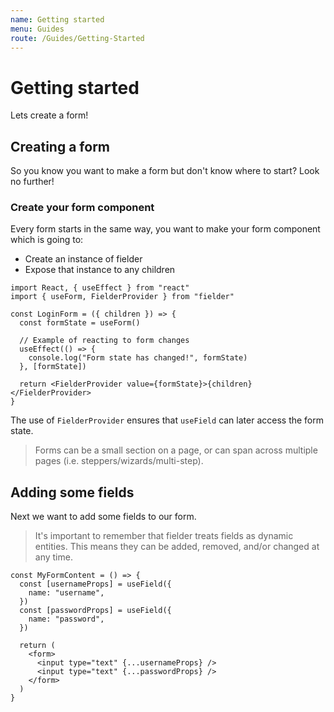 ```yaml
---
name: Getting started
menu: Guides
route: /Guides/Getting-Started
---
```


# Getting started

Lets create a form!

## Creating a form

So you know you want to make a form but don't know where to start? Look no further!

### Create your form component

Every form starts in the same way, you want to make your form component which is going to:

- Create an instance of fielder
- Expose that instance to any children

```tsx
import React, { useEffect } from "react"
import { useForm, FielderProvider } from "fielder"

const LoginForm = ({ children }) => {
  const formState = useForm()

  // Example of reacting to form changes
  useEffect(() => {
    console.log("Form state has changed!", formState)
  }, [formState])

  return <FielderProvider value={formState}>{children}</FielderProvider>
}
```

The use of `FielderProvider` ensures that `useField` can later access the form state.

> Forms can be a small section on a page, or can span across multiple pages (i.e. steppers/wizards/multi-step).

## Adding some fields

Next we want to add some fields to our form.

> It's important to remember that fielder treats fields as dynamic entities. This means they can be added, removed, and/or changed at any time.

```tsx
const MyFormContent = () => {
  const [usernameProps] = useField({
    name: "username",
  })
  const [passwordProps] = useField({
    name: "password",
  })

  return (
    <form>
      <input type="text" {...usernameProps} />
      <input type="text" {...passwordProps} />
    </form>
  )
}
```
